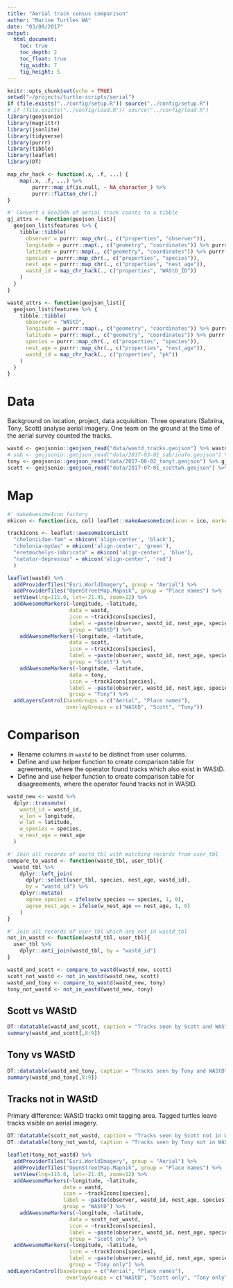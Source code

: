 ```yaml
---
title: "Aerial track census comparison"
author: "Marine Turtles WA"
date: "03/08/2017"
output:
  html_document:
    toc: true
    toc_depth: 2
    toc_float: true
    fig_width: 7
    fig_height: 5
---
```


```r
knitr::opts_chunk$set(echo = TRUE)
setwd("~/projects/turtle-scripts/aerial")
if (file.exists("../config/setup.R")) source("../config/setup.R")
# if (file.exists("../config/load.R")) source("../config/load.R")
library(geojsonio)
library(magrittr)
library(jsonlite)
library(tidyverse)
library(purrr)
library(tibble)
library(leaflet)
library(DT)

map_chr_hack <- function(.x, .f, ...) {
    map(.x, .f, ...) %>%
        purrr::map_if(is.null, ~ NA_character_) %>%
        purrr::flatten_chr(.)
}

#' Convert a GeoJSON of aerial track counts to a tibble
gj_attrs <- function(geojson_list){
  geojson_list$features %>% {
    tibble::tibble(
      observer = purrr::map_chr(., c("properties", "observer")),
      longitude = purrr::map(., c("geometry", "coordinates")) %>% purrr::map_dbl(magrittr::extract2, 1),
      latitude = purrr::map(., c("geometry", "coordinates")) %>% purrr::map_dbl(magrittr::extract2, 2),
      species = purrr::map_chr(., c("properties", "species")),
      nest_age = purrr::map_chr(., c("properties", "nest_age")),
      wastd_id = map_chr_hack(., c("properties", "WAStD_ID"))
    )
  }
}

wastd_attrs <- function(geojson_list){
  geojson_list$features %>% {
    tibble::tibble(
      observer = "WAStD",
      longitude = purrr::map(., c("geometry", "coordinates")) %>% purrr::map_dbl(extract2, 1),
      latitude = purrr::map(., c("geometry", "coordinates")) %>% purrr::map_dbl(extract2, 2),
      species = purrr::map_chr(., c("properties", "species")),
      nest_age = purrr::map_chr(., c("properties", "nest_age")),
      wastd_id = map_chr_hack(., c("properties", "pk"))
    )
  }
}
```

# Data
Background on location, project, data acquisition.
Three operators (Sabrina, Tony, Scott) analyse aerial imagery.
One team on the ground at the time of the aerial survey counted the tracks.

```r
wastd <- geojsonio::geojson_read("data/wastd_tracks.geojson") %>% wastd_attrs
# sab <- geojsonio::geojson_read("data/2017-03-01_sabrinafo.geojson") %>% gj_attrs
tony <- geojsonio::geojson_read("data/2017-08-02_tonyt.geojson") %>% gj_attrs
scott <- geojsonio::geojson_read("data/2017-07-01_scottwh.geojson") %>% gj_attrs
```

# Map
```r
#' makeAwesomeIcon factory
mkicon <- function(ico, col) leaflet::makeAwesomeIcon(icon = ico, markerColor = col)

trackIcons <- leaflet::awesomeIconList(
  "cheloniidae-fam" = mkicon('align-center', 'black'),
  "chelonia-mydas" = mkicon('align-center', 'green'),
  "eretmochelys-imbricata" = mkicon('align-center', 'blue'),
  "natator-depressus" = mkicon('align-center', 'red')
  )

leaflet(wastd) %>% 
  addProviderTiles("Esri.WorldImagery", group = "Aerial") %>%
  addProviderTiles("OpenStreetMap.Mapnik", group = "Place names") %>%
  setView(lng=115.0, lat=-21.45, zoom=12) %>%
  addAwesomeMarkers(~longitude, ~latitude,
                    data = wastd, 
                    icon = ~trackIcons[species],
                    label = ~paste(observer, wastd_id, nest_age, species),
                    group = "WAStD") %>%
    addAwesomeMarkers(~longitude, ~latitude,
                    data = scott, 
                    icon = ~trackIcons[species],
                    label = ~paste(observer, wastd_id, nest_age, species),
                    group = "Scott") %>%
    addAwesomeMarkers(~longitude, ~latitude,
                    data = tony, 
                    icon = ~trackIcons[species],
                    label = ~paste(observer, wastd_id, nest_age, species),
                    group = "Tony") %>%
  addLayersControl(baseGroups = c("Aerial", "Place names"),
                   overlayGroups = c("WAStD", "Scott", "Tony"))
```

# Comparison
* Rename columns in `wastd` to be distinct from user columns.
* Define and use helper function to create comparison table for agreements, 
  where the operator found tracks which also exist in WAStD.
* Define and use helper function to create comparison table for disagreements, 
  where the operator found tracks not in WAStD.
  
```r
wastd_new <- wastd %>% 
  dplyr::transmute(
    wastd_id = wastd_id,
    w_lon = longitude,
    w_lat = latitude,
    w_species = species,
    w_nest_age = nest_age
  )

#' Join all records of wastd_tbl with matching records from user_tbl
compare_to_wastd <- function(wastd_tbl, user_tbl){
  wastd_tbl %>% 
    dplyr::left_join(
      dplyr::select(user_tbl, species, nest_age, wastd_id), 
      by = "wastd_id") %>%
    dplyr::mutate(
      agree_species = ifelse(w_species == species, 1, 0),
      agree_nest_age = ifelse(w_nest_age == nest_age, 1, 0)
    )
}

#' Join all records of user_tbl which are not in wastd_tbl
not_in_wastd <- function(wastd_tbl, user_tbl){
  user_tbl %>%
    dplyr::anti_join(wastd_tbl, by = "wastd_id")
}

wastd_and_scott <- compare_to_wastd(wastd_new, scott)
scott_not_wastd <- not_in_wastd(wastd_new, scott)
wastd_and_tony <- compare_to_wastd(wastd_new, tony)
tony_not_wastd <- not_in_wastd(wastd_new, tony)
```

## Scott vs WAStD
```r
DT::datatable(wastd_and_scott, caption = "Tracks seen by Scott and WAStD")
summary(wastd_and_scott[,8:9])
```

## Tony vs WAStD
```r
DT::datatable(wastd_and_tony, caption = "Tracks seen by Tony and WAStD")
summary(wastd_and_tony[,8:9])
```
## Tracks not in WAStD
Primary difference: WAStD tracks omit tagging area. 
Tagged turtles leave tracks visible on aerial imagery.

```r
DT::datatable(scott_not_wastd, caption = "Tracks seen by Scott not in WAStD")
DT::datatable(tony_not_wastd, caption = "Tracks seen by Tony not in WAStD")

leaflet(tony_not_wastd) %>% 
  addProviderTiles("Esri.WorldImagery", group = "Aerial") %>%
  addProviderTiles("OpenStreetMap.Mapnik", group = "Place names") %>%
  setView(lng=115.0, lat=-21.45, zoom=12) %>%
  addAwesomeMarkers(~longitude, ~latitude,
                  data = wastd, 
                  icon = ~trackIcons[species],
                  label = ~paste(observer, wastd_id, nest_age, species),
                  group = "WAStD") %>%
    addAwesomeMarkers(~longitude, ~latitude,
                    data = scott_not_wastd,
                    icon = ~trackIcons[species],
                    label = ~paste(observer, wastd_id, nest_age, species),
                    group = "Scott only") %>%
  addAwesomeMarkers(~longitude, ~latitude,
                    icon = ~trackIcons[species],
                    label = ~paste(observer, wastd_id, nest_age, species),
                    group = "Tony only") %>%
addLayersControl(baseGroups = c("Aerial", "Place names"),
                   overlayGroups = c("WAStD", "Scott only", "Tony only"))
```
